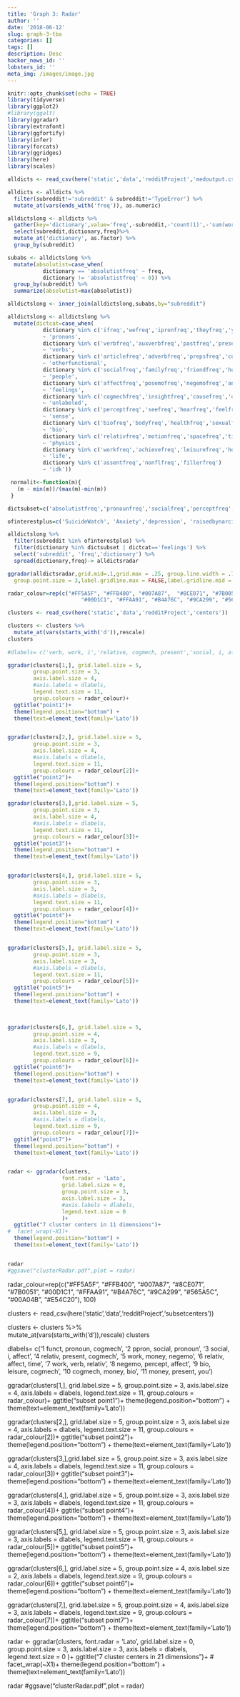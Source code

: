 ```yaml
---
title: 'Graph 3: Radar'
author: ''
date: '2018-06-12'
slug: graph-3-tba
categories: []
tags: []
description: Desc
hacker_news_id: ''
lobsters_id: ''
meta_img: /images/image.jpg 
---
```


```r
knitr::opts_chunk$set(echo = TRUE)
library(tidyverse) 
library(ggplot2)
#library(ggalt)
library(ggradar)
library(extrafont)
library(ggfortify)
library(infer)
library(forcats)
library(ggridges)
library(here)
library(scales)
```



```r
alldicts <- read_csv(here('static','data','redditProject','medoutput.csv'))

alldicts <- alldicts %>% 
  filter(subreddit!='subreddit' & subreddit!='TypeError') %>% 
  mutate_at(vars(ends_with('freq')), as.numeric)

alldictslong <- alldicts %>% 
  gather(key='dictionary',value='freq',-subreddit,-'count(1)',-'sum(wordcount)') %>% 
  select(subreddit,dictionary,freq)%>%   
  mutate_at('dictionary', as.factor) %>% 
  group_by(subreddit)
```

```r
subabs <- alldictslong %>% 
  mutate(absolutist=case_when(
           dictionary == 'absolutistfreq' ~ freq,
           dictionary != 'absolutistfreq' ~ 0)) %>% 
  group_by(subreddit) %>% 
  summarize(absolutist=max(absolutist))

alldictslong <- inner_join(alldictslong,subabs,by="subreddit")

```
```r

alldictslong <- alldictslong %>% 
  mutate(dictcat=case_when(
           dictionary %in% c('ifreq','wefreq','ipronfreq','theyfreq','youfreq','shehefreq','pronounfreq','ppronfreq')
           ~ 'pronons',
           dictionary %in% c('verbfreq','auxverbfreq','pastfreq','presentfreq','futurefreq')
           ~ 'verbs',
           dictionary %in% c('articlefreq','adverbfreq','prepsfreq','conjfreq','negatefreq','quantfreq','numberfreq','swearfreq','functfreq')
           ~ 'otherfunctional',
           dictionary %in% c('socialfreq','familyfreq','friendfreq','humansfreq')
           ~ 'people',
           dictionary %in% c('affectfreq','posemofreq','negemofreq','anxfreq','angerfreq','sadfreq')
           ~ 'feelings',
           dictionary %in% c('cogmechfreq','insightfreq','causefreq','discrepfreq','tentatfreq','certainfreq','inhibfreq','inclfreq','exclfreq')
           ~ 'unlabeled',
           dictionary %in% c('perceptfreq','seefreq','hearfreq','feelfreq')
           ~ 'sense',
           dictionary %in% c('biofreq','bodyfreq','healthfreq','sexualfreq','ingestfreq')
           ~ 'bio',
           dictionary %in% c('relativfreq','motionfreq','spacefreq','timefreq')
           ~ 'physics',
           dictionary %in% c('workfreq','achievefreq','leisurefreq','homefreq','moneyfreq','religfreq','deathfreq')
           ~ 'life',
           dictionary %in% c('assentfreq','nonflfreq','fillerfreq')
           ~ 'idk'))
```


```r

 normalit<-function(m){
   (m - min(m))/(max(m)-min(m))
 }

dictsubset=c('absolutistfreq','pronounfreq','socialfreq','perceptfreq','sadfreq')

ofinterestplus=c('SuicideWatch', 'Anxiety','depression', 'raisedbynarcissists','trees','gaybros','TwoXChromosomes')

alldictslong %>%
  filter(subreddit %in% ofinterestplus) %>% 
  filter(dictionary %in% dictsubset | dictcat=='feelings') %>% 
  select('subreddit', 'freq','dictionary') %>% 
  spread(dictionary,freq)-> alldictsradar

ggradar(alldictsradar,grid.mid=.1,grid.max = .25, group.line.width = .75,
  group.point.size = 3,label.gridline.max = FALSE,label.gridline.mid = FALSE,label.gridline.min = FALSE)
```



```r
radar_colour=rep(c("#FF5A5F", "#FFB400", "#007A87",  "#8CE071", "#7B0051", 
                       "#00D1C1", "#FFAA91", "#B4A76C", "#9CA299", "#565A5C", "#00A04B", "#E54C20"), 100)

clusters <- read_csv(here('static','data','redditProject','centers')) 

clusters <- clusters %>%  
  mutate_at(vars(starts_with('d')),rescale)
clusters
 
#dlabels= c('verb, work, i','relative, cogmech, present','social, i, affect','ppron, pronoun, social','1 funct, pronoun, cogmech','5 affect, pos emotion, relative','7 money, cause, present','6 work, money, bio','9 percept, cogmech, negemo ','10 bio, work, cogmech','11 money, cogmech, bio')

ggradar(clusters[1,], grid.label.size = 5,
        group.point.size = 3,
        axis.label.size = 4,
        #axis.labels = dlabels,
        legend.text.size = 11,
        group.colours = radar_colour)+ 
  ggtitle("point1")+
  theme(legend.position="bottom") + 
  theme(text=element_text(family='Lato')) 


ggradar(clusters[2,], grid.label.size = 5,
        group.point.size = 3,
        axis.label.size = 4,
        #axis.labels = dlabels,
        legend.text.size = 11,
        group.colours = radar_colour[2])+
  ggtitle("point2")+
  theme(legend.position="bottom") + 
  theme(text=element_text(family='Lato')) 

ggradar(clusters[3,],grid.label.size = 5,
        group.point.size = 3,
        axis.label.size = 4,
        #axis.labels = dlabels,
        legend.text.size = 11,
        group.colours = radar_colour[3])+
  ggtitle("point3")+ 
  theme(legend.position="bottom") + 
  theme(text=element_text(family='Lato')) 


ggradar(clusters[4,], grid.label.size = 5,
        group.point.size = 3,
        axis.label.size = 3,
        #axis.labels = dlabels,
        legend.text.size = 11,
        group.colours = radar_colour[4])+
  ggtitle("point4")+
  theme(legend.position="bottom") + 
  theme(text=element_text(family='Lato')) 


ggradar(clusters[5,], grid.label.size = 5,
        group.point.size = 3,
        axis.label.size = 3,
        #axis.labels = dlabels,
        legend.text.size = 11,
        group.colours = radar_colour[5])+
  ggtitle("point5")+
  theme(legend.position="bottom") + 
  theme(text=element_text(family='Lato')) 

          
          
ggradar(clusters[6,], grid.label.size = 5,
        group.point.size = 4,
        axis.label.size = 3,
        #axis.labels = dlabels,
        legend.text.size = 9, 
        group.colours = radar_colour[6])+
  ggtitle("point6")+
  theme(legend.position="bottom") + 
  theme(text=element_text(family='Lato')) 


ggradar(clusters[7,], grid.label.size = 5,
        group.point.size = 4,
        axis.label.size = 3,
        #axis.labels = dlabels,
        legend.text.size = 9,
        group.colours = radar_colour[7])+
  ggtitle("point7")+
  theme(legend.position="bottom") + 
  theme(text=element_text(family='Lato')) 


radar <- ggradar(clusters, 
                 font.radar = 'Lato', 
                 grid.label.size = 0,
                 group.point.size = 3,
                 axis.label.size = 3,
                 #axis.labels = dlabels,
                 legend.text.size = 0
                 )+
  ggtitle("7 cluster centers in 11 dimensions")+
#  facet_wrap(~X1)+
  theme(legend.position="bottom") + 
  theme(text=element_text(family='Lato'))


radar
#ggsave("clusterRadar.pdf",plot = radar)

```


radar_colour=rep(c("#FF5A5F", "#FFB400", "#007A87",  "#8CE071", "#7B0051", 
                       "#00D1C1", "#FFAA91", "#B4A76C", "#9CA299", "#565A5C", "#00A04B", "#E54C20"), 100)

clusters <- read_csv(here('static','data','redditProject','subsetcenters')) 

clusters <- clusters %>%  
  mutate_at(vars(starts_with('d')),rescale)
clusters
 
dlabels= c('1 funct, pronoun, cogmech',
           '2 ppron, social, pronoun',
           '3 social, i, affect',
           '4 relativ, present, cogmech',
           '5 work, money, negemo',
           '6 relativ, affect, time',
           '7 work, verb, relativ',
           '8 negemo, percept, affect',
           '9 bio, leisure, cogmech',
           '10 cogmech, money, bio',
           '11 money, present, you')

ggradar(clusters[1,], grid.label.size = 5,
        group.point.size = 3,
        axis.label.size = 4,
        axis.labels = dlabels,
        legend.text.size = 11,
        group.colours = radar_colour)+ 
  ggtitle("subset point1")+
  theme(legend.position="bottom") + 
  theme(text=element_text(family='Lato')) 


ggradar(clusters[2,], grid.label.size = 5,
        group.point.size = 3,
        axis.label.size = 4,
        axis.labels = dlabels,
        legend.text.size = 11,
        group.colours = radar_colour[2])+
  ggtitle("subset point2")+
  theme(legend.position="bottom") + 
  theme(text=element_text(family='Lato')) 

ggradar(clusters[3,],grid.label.size = 5,
        group.point.size = 3,
        axis.label.size = 4,
        axis.labels = dlabels,
        legend.text.size = 11,
        group.colours = radar_colour[3])+
  ggtitle("subset point3")+ 
  theme(legend.position="bottom") + 
  theme(text=element_text(family='Lato')) 


ggradar(clusters[4,], grid.label.size = 5,
        group.point.size = 3,
        axis.label.size = 3,
        axis.labels = dlabels,
        legend.text.size = 11,
        group.colours = radar_colour[4])+
  ggtitle("subset point4")+
  theme(legend.position="bottom") + 
  theme(text=element_text(family='Lato')) 


ggradar(clusters[5,], grid.label.size = 5,
        group.point.size = 3,
        axis.label.size = 3,
        axis.labels = dlabels,
        legend.text.size = 11,
        group.colours = radar_colour[5])+
  ggtitle("subset point5")+
  theme(legend.position="bottom") + 
  theme(text=element_text(family='Lato')) 

          
          
ggradar(clusters[6,], grid.label.size = 5,
        group.point.size = 4,
        axis.label.size = 2,
        axis.labels = dlabels,
        legend.text.size = 9, 
        group.colours = radar_colour[6])+
  ggtitle("subset point6")+
  theme(legend.position="bottom") + 
  theme(text=element_text(family='Lato')) 


ggradar(clusters[7,], grid.label.size = 5,
        group.point.size = 4,
        axis.label.size = 3, 
        axis.labels = dlabels,
        legend.text.size = 9,
        group.colours = radar_colour[7])+
  ggtitle("subset point7")+ 
  theme(legend.position="bottom") + 
  theme(text=element_text(family='Lato')) 


radar <- ggradar(clusters, 
                 font.radar = 'Lato', 
                 grid.label.size = 0,
                 group.point.size = 3,
                 axis.label.size = 3,
                 axis.labels = dlabels,
                 legend.text.size = 0
                 )+
  ggtitle("7 cluster centers in 21 dimensions")+
#  facet_wrap(~X1)+
  theme(legend.position="bottom") + 
  theme(text=element_text(family='Lato'))


radar
#ggsave("clusterRadar.pdf",plot = radar)


